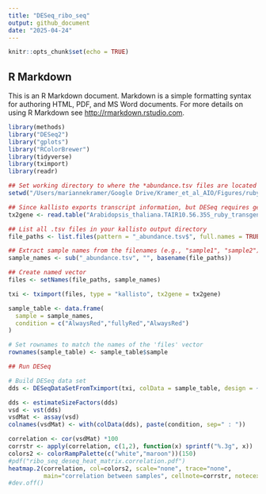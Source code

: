```yaml
---
title: "DESeq_ribo_seq"
output: github_document
date: "2025-04-24"
---
```


```r
knitr::opts_chunk$set(echo = TRUE)
```

## R Markdown

This is an R Markdown document. Markdown is a simple formatting syntax for authoring HTML, PDF, and MS Word documents. For more details on using R Markdown see <http://rmarkdown.rstudio.com>.


```r
library(methods)
library("DESeq2")
library("gplots")
library("RColorBrewer")
library(tidyverse)
library(tximport)
library(readr)
```


```r
## Set working directory to where the *abundance.tsv files are located from kallisto
setwd("/Users/mariannekramer/Google Drive/Kramer_et_al_AIO/Figures/ruby_ribo/")

## Since kallisto exports transcript information, but DESeq requires gene information, convert txt id to gene id
tx2gene <- read.table("Arabidopsis_thaliana.TAIR10.56.35S_ruby_transgene.noMtPt.pcg_only.txt_to_gene.txt")

## List all .tsv files in your kallisto output directory
file_paths <- list.files(pattern = "_abundance.tsv$", full.names = TRUE)

## Extract sample names from the filenames (e.g., "sample1", "sample2")
sample_names <- sub("_abundance.tsv", "", basename(file_paths))

## Create named vector
files <- setNames(file_paths, sample_names)

txi <- tximport(files, type = "kallisto", tx2gene = tx2gene)

sample_table <- data.frame(
  sample = sample_names,
  condition = c("AlwaysRed","fullyRed","AlwaysRed")
)

# Set rownames to match the names of the 'files' vector
rownames(sample_table) <- sample_table$sample
```


```r
## Run DESeq

# Build DESeq data set
dds <- DESeqDataSetFromTximport(txi, colData = sample_table, design = ~ 1)

dds <- estimateSizeFactors(dds)
vsd <- vst(dds) 
vsdMat <- assay(vsd)
colnames(vsdMat) <- with(colData(dds), paste(condition, sep=" : "))

correlation <- cor(vsdMat) *100
corrstr <- apply(correlation, c(1,2), function(x) sprintf("%.3g", x))
colors2 <- colorRampPalette(c("white","maroon"))(150)
#pdf("ribo_seq_deseq_heat_matrix.correlation.pdf")
heatmap.2(correlation, col=colors2, scale="none", trace="none", 
          main="correlation between samples", cellnote=corrstr, notecex=0.5, cexRow=0.5,cexCol=0.5,notecol="black")
#dev.off()
 


```



